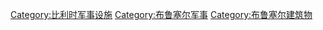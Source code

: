 [[Category:比利时军事设施|Category:比利时军事设施]]
[[Category:布鲁塞尔军事|Category:布鲁塞尔军事]]
[[Category:布鲁塞尔建筑物|Category:布鲁塞尔建筑物]]